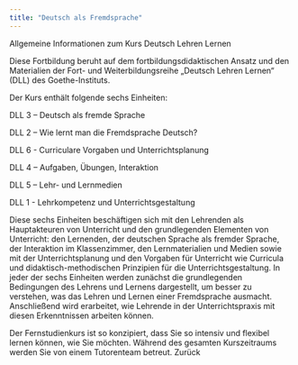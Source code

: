 ```yaml
---
title: "Deutsch als Fremdsprache"
---
```


Allgemeine Informationen zum Kurs Deutsch Lehren Lernen

Diese Fortbildung beruht auf dem fortbildungsdidaktischen Ansatz und den Materialien der Fort- und Weiterbildungsreihe „Deutsch Lehren Lernen“ (DLL) des Goethe-Instituts.

Der Kurs enthält folgende sechs Einheiten:

DLL 3 – Deutsch als fremde Sprache

DLL 2 – Wie lernt man die Fremdsprache Deutsch?

DLL 6 - Curriculare Vorgaben und Unterrichtsplanung

DLL 4 – Aufgaben, Übungen, Interaktion

DLL 5 – Lehr- und Lernmedien

DLL 1 - Lehrkompetenz und Unterrichtsgestaltung


Diese sechs Einheiten beschäftigen sich mit den Lehrenden als Hauptakteuren von Unterricht und den grundlegenden Elementen von Unterricht: den Lernenden, der deutschen Sprache als fremder Sprache, der Interaktion im Klassenzimmer, den Lernmaterialien und Medien sowie mit der Unterrichtsplanung und den Vorgaben für Unterricht wie Curricula und didaktisch-methodischen Prinzipien für die Unterrichtsgestaltung. In jeder der sechs Einheiten werden zunächst die grundlegenden Bedingungen des Lehrens und Lernens dargestellt, um besser zu verstehen, was das Lehren und Lernen einer Fremdsprache ausmacht. Anschließend wird erarbeitet, wie Lehrende in der Unterrichtspraxis mit diesen Erkenntnissen arbeiten können.

Der Fernstudienkurs ist so konzipiert, dass Sie so intensiv und flexibel lernen können, wie Sie möchten. Während des gesamten Kurszeitraums werden Sie von einem Tutorenteam betreut.
Zurück